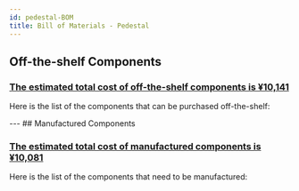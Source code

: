 ```yaml
---
id: pedestal-BOM
title: Bill of Materials - Pedestal
---
```




## Off-the-shelf Components

<h3><u>The estimated total cost of off-the-shelf components is ¥10,141</u></h3>

Here is the list of the components that can be purchased off-the-shelf:

<PedestalTable />
---
## Manufactured Components

<h3><u>The estimated total cost of manufactured components is ¥10,081</u></h3>

Here is the list of the components that need to be manufactured:

<PedestalManufacturedTable />
